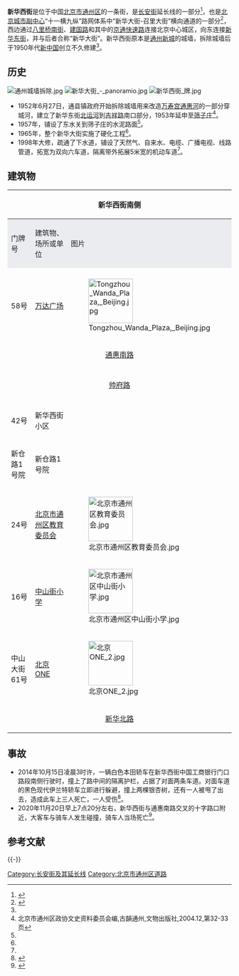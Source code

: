 {{coord|39.906175|N|116.643631|E|type:landmark|display=title}}
{{Infobox China Road
|路牌类型 = Beijing
|中文道路名称 = 新华西街
|道路名称拼音 = XIN HUA XI ST
|道路方向 = WE
|图片=Beiyuan section, Xinhua West street.jpg
|图片说明=新华西街与[[通惠南路|通惠南路]]路口，2020年
|道路属性 = 
|道路总长度 = 1.8
|规划总长度 =
|已通车长度 =
|车速限制 = 
|行车线数量 = 
|所在地区 = [[北京市|北京市]][[通州区_(北京市)|通州区]]
|起点 = [[通州北苑|通州北苑]]
|终点 = 新华南北路
|道路命名日期=
|命名缘由 = 
|道路旧名=
|道路动工日期=
|通车日期=1950年代
|相连路段 = 
|路段主要建筑 =
}}
'''新华西街'''是位于中国[[北京市|北京市]][[通州区_(北京市)|通州区]]的一条街，是[[长安街|长安街]]延长线的一部分<ref>{{cite web |author1=通州区政府 |title=市 政 建 设 |url=http://zhengfu.bjtzh.gov.cn/bjtz/fzx/2008-04/01/content_1062988.shtml |accessdate=2020-12-01 |date=2008-04-01}}</ref>，也是[[北京城市副中心|北京城市副中心]]“十一横九纵”路网体系中“新华大街-召里大街”横向通道的一部分<ref name="副中心十四五">{{cite wikisource
 | author    = 北京市通州区发展和改革委员会
 | authorlink    = 北京市通州区发展和改革委员会
 | wslink       = 北京城市副中心（通州区）国民经济和社会发展第十四个五年规划和二〇三五年远景目标纲要
 | wslanguage   = zh
 | title   = 北京城市副中心（通州区）国民经济和社会发展第十四个五年规划和二〇三五年远景目标纲要
}}</ref>，西边通过[[八里桥南街|八里桥南街]]、[[建国路_(北京)|建国路]]和其中的[[京通快速路|京通快速路]]连接北京中心城区，向东连接[[新华东街|新华东街]]，并与后者合称“新华大街”。新华西街原本是[[通州新城_(顺天府)|通州新城]]的城墙，拆除城墙后于1950年代[[新中国|新中国]]创立不久修建<ref name="古韻通州" />。

== 历史 ==
[[File:通州城墙拆除.jpg|thumb]]
[[File:新华大街_-_panoramio.jpg|thumb]]
[[File:新华西街_牌.jpg|thumb]]
* 1952年6月27日，通县镇政府开始拆除城墙用来改造[[萬壽宫_(順天府通州)|万寿宫]][[通惠河|通惠河]]的一部分穿城河，建立了新华东街[[北运河|北运河]]到[[吉祥路_(北京市通州区)|吉祥路]]南口部分，1953年延申至[[筛子庄|筛子庄]]<ref name="古韻通州">北京市通州区政协文史资料委员会编,古韻通州,文物出版社,2004.12,第32-33页</ref>。
* 1957年，铺设了东水关到筛子庄的水泥路面<ref name="古韻通州" />。
* 1965年，整个新华大街实施了硬化工程<ref name="古韻通州" />。
* 1998年大修，疏通了下水道，铺设了天然气、自来水、电缆、广播电视、线路管道，拓宽为双向六车道，隔离带外拓展5米宽的机动车道<ref name="古韻通州" />。
{{Clear}}
== 建筑物 ==
{| class="wikitable" 
|- style="font-weight:bold; text-align:center;"
! colspan=3|新华西街南侧 !! rowspan=18| [[八里桥南街|↑<br />西]]<br /><br /><br /><br />新<br />华<br />西<br />街<br /><br /><br /><br />[[新华东街|东<br />↓]] !! colspan=3|新华西街北侧
|- style="font-weight:bold; text-align:center;"
| style="vertical-align:middle; background-color:#EAECF0; color:#202122;" | 门牌号
| style="vertical-align:middle; background-color:#EAECF0; color:#202122;" | 建筑物、场所或单位
| style="vertical-align:middle; background-color:#EAECF0; color:#202122;" | 图片
| style="background-color:#EAECF0; color:#202122;" | 图片
| style="background-color:#EAECF0; color:#202122;" | 建筑物、场所或单位
| style="background-color:#EAECF0; color:#202122;" | 门牌号
|-
| colspan="3" | <center>{{中国国道名|103|[[103国道|京津公路]]}}</center>
| colspan="3" | <center>[[北苑北路|北苑北路]]</center>
|-
| rowspan="4" | 58号
| rowspan="4" | [[北京通州万达广场|万达广场]]
| rowspan="4" | [[File:Tongzhou_Wanda_Plaza,_Beijing.jpg|100px]]  
| 
| 文化公园
| 
|-
| 
| 中国石化北苑加油站
| 137号
|-
| 
| 北苑145号院
| 145号
|-
| 
| 新华西街131号院
| 131号
|-
| colspan="3" | <center>[[通惠南路|通惠南路]]</center>
| colspan="3" | <center>通惠南路</center>
|-
| 
| 
| 
| [[file:怡佳家园.jpg|100px]]
| 怡佳家园小区
| 通惠南路8号院
|-
| colspan="3" | <center>[[帅府路|帅府路]]</center>
| colspan="3" | <center>邮局西侧路</center>
|-
| 
| 
| 
| [[File:通州区邮政局.jpg|100px]]
| [[中国邮政储蓄银行|中国邮政储蓄银行]]（新华支行）
| 57号
|-
| 42号
| 新华西街小区
| 
| rowspan="2" | [[File:北京光学仪器厂.jpg|100px]]
| rowspan="2" | [[北京光学仪器厂|北京光学仪器厂]]
| rowspan="2" | 51号
|-
| 新仓路1号院
| 新仓路1号院
| 
|-
| 24号
| [[北京市通州区教育委员会|北京市通州区教育委员会]]
| [[File:北京市通州区教育委员会.jpg|100px]]
| [[File:中国工商银行股份有限公司北京通州分行.jpg|100px]]
| [[中国工商银行股份有限公司北京通州分行|中国工商银行北京通州分行]]
| 49号
|-
| 16号
| [[北京市通州区中山街小学|中山街小学]]
| [[File:北京市通州区中山街小学.jpg|100px]]
| [[File:北京市通州区第四中学.jpg|100px]]
| [[北京市通州区第四中学|北京市通州区第四中学]]
| 45号
|-
| rowspan="2" | 中山大街61号
| rowspan="2" | [[北京ONE|北京ONE]]
| rowspan="2" | [[File:北京ONE_2.jpg|100px]]
| 
| [[世图印刷厂|世图印刷厂]]
| 15号
|-
| [[File:北京市通州区统计局.jpg|100px]]
| [[通州区统计局|通州区统计局]]
| 1号
|-
| colspan="3" | <center>[[新华北路_(北京市)|新华北路]]</center>
| colspan="3" | <center>[[新华南路_(北京市)|新华南路]]</center>
|}
{{通州城池圖}}
{{北京城市副中心“十一横九纵”路网体系}}

==事故==

* 2014年10月15日凌晨3时许，一辆白色本田轿车在新华西街中国工商银行门口路段南侧行驶时，撞上了路中间的隔离护栏，占据了对面两条车道。对面车道的黑色现代伊兰特轿车立即进行躲避，撞上两棵银杏树，还有一人被甩了出去，造成此车上三人死亡，一人受伤<ref>{{cite news |author1=董振杰 |title=北京通州新华大街发生惨烈车祸 致3死1伤 |url=http://news.sohu.com/20141015/n405145092.shtml |work=法制晚报 |date=2014-10-15}}</ref>。
* 2020年11月20日早上7点20分左右，新华西街与通惠南路交叉的十字路口附近，大客车与骑车人发生碰撞，骑车人当场死亡<ref>{{cite news |title=通州闹市区发生惨烈车祸，1人不幸身亡！ |url=https://dy.163.com/article/FRT7QCSU05158QAB.html |accessdate=2020-12-09 |date=2020-11-20}}</ref>。

== 参考文献 ==
{{Reflist}}

{{-}}
{{长安街}}

[[Category:长安街及其延长线|Category:长安街及其延长线]]
[[Category:北京市通州区道路|Category:北京市通州区道路]]